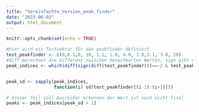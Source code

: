 ```yaml
---
title: "Vereinfachte_Version_peak_finder"
date: "2023-06-03"
output: html_document
---
```


```r
knitr::opts_chunk$set(echo = TRUE)
```

```r
#hier wird ein Testvektor für den peakfinder definiert
test_peakfinder <- c(0,0.1,0, 10, 1.1, 1.0, 4.0, 3.0,3.1, 3.0, 20)
#diff berechnet die Differenz zwischen benachbarten Werten, sign gibt das vorzeichen an 
peak_indices <- which(diff(sign(diff(test_peakfinder)))==-2 & test_peakfinder[-c(1,length(test_peakfinder))] > 2) + 1


peak_sd <- sapply(peak_indices,
                  function(i) sd(test_peakfinder[(i-1):(i+1)]))

# dieser Teil soll Ausreißer erkennen der Wert ist noch nicht final 
peaks <- peak_indices[peak_sd > 1]

```

